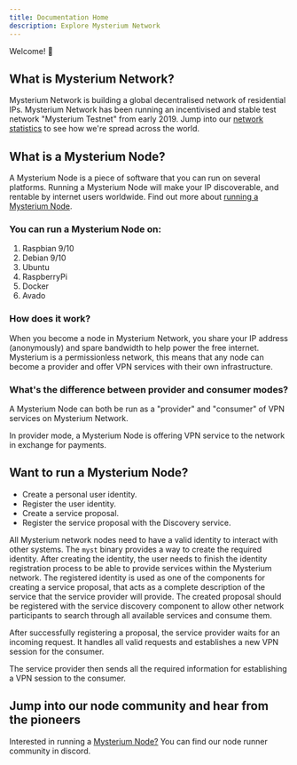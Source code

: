 ```yaml
---
title: Documentation Home
description: Explore Mysterium Network
---
```



Welcome! 👋

## What is Mysterium Network?

Mysterium Network is building a global decentralised network of residential IPs. Mysterium Network has been running an incentivised and stable test network "Mysterium Testnet" from early 2019. Jump into our <a href="https://testnet2.mysterium.network/network">network statistics</a> to see how we're spread across the world.

## What is a Mysterium Node?
A Mysterium Node is a piece of software that you can run on several platforms. Running a Mysterium Node will make your IP discoverable, and rentable by internet users worldwide. Find out more about <a href= "https://mysterium.network/node/">running a Mysterium Node</a>.

### You can run a Mysterium Node on:

1. Raspbian 9/10
2. Debian 9/10
3. Ubuntu
4. RaspberryPi
5. Docker
6. Avado

### How does it work?

When you become a node in Mysterium Network, you share your IP address (anonymously) and spare bandwidth to help power the free internet. Mysterium is a permissionless network, this means that any node can become a provider and offer VPN services with their own infrastructure.

### What's the difference between provider and consumer modes?

A Mysterium Node can both be run as a "provider" and "consumer" of VPN services on Mysterium Network.

In provider mode, a Mysterium Node is offering VPN service to the network in exchange for payments.

## Want to run a Mysterium Node?
- Create a personal user identity.
- Register the user identity.
- Create a service proposal.
- Register the service proposal with the Discovery service.

All Mysterium network nodes need to have a valid identity to interact with other systems. The `myst` binary provides a way to create the required identity. After creating the identity, the user needs to finish the identity registration process to be able to provide services within the Mysterium network. The registered identity is used as one of the components for creating a service proposal, that acts as a complete description of the service that the service provider will provide. The created proposal should be registered with the service discovery component to allow other network participants to search through all available services and consume them.

After successfully registering a proposal, the service provider waits for an incoming request. It handles all valid requests and establishes a new VPN session for the consumer.

The service provider then sends all the required information for establishing a VPN session to the consumer.

## Jump into our node community and hear from the pioneers

Interested in running a <a href="https://discord.com/invite/n3vtSwc">Mysterium Node?</a> You can find our node runner community in discord.


